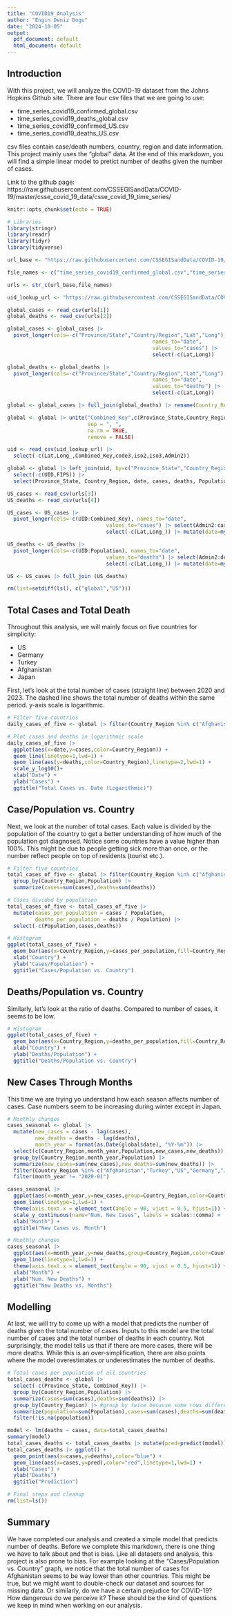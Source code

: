 ```yaml
---
title: "COVID19_Analysis"
author: "Engin Deniz Dogu"
date: "2024-10-05"
output:
  pdf_document: default
  html_document: default
---
```


## Introduction
With this project, we will analyze the COVID-19 dataset from the Johns Hopkins Github site. There are four csv files that we are going to use:

* time_series_covid19_confirmed_global.csv
* time_series_covid19_deaths_global.csv
* time_series_covid19_confirmed_US.csv
* time_series_covid19_deaths_US.csv

\These csv files contain case/death numbers, country, region and date information. This project mainly uses the "global" data. At the end of this markdown, you will find a simple linear model to pretict number of deaths given the number of cases.

Link to the github page: https://raw.githubusercontent.com/CSSEGISandData/COVID-19/master/csse_covid_19_data/csse_covid_19_time_series/

```r
knitr::opts_chunk$set(echo = TRUE)

# Libraries
library(stringr)
library(readr)
library(tidyr)
library(tidyverse)
```

```r
url_base <- "https://raw.githubusercontent.com/CSSEGISandData/COVID-19/master/csse_covid_19_data/csse_covid_19_time_series/"

file_names <- c("time_series_covid19_confirmed_global.csv","time_series_covid19_deaths_global.csv","time_series_covid19_confirmed_US.csv","time_series_covid19_deaths_US.csv")

urls <- str_c(url_base,file_names)

uid_lookup_url <- "https://raw.githubusercontent.com/CSSEGISandData/COVID-19/master/csse_covid_19_data/UID_ISO_FIPS_LookUp_Table.csv"
```

```r
global_cases <- read_csv(urls[1])
global_deaths <- read_csv(urls[2]) 

global_cases <- global_cases |>
  pivot_longer(cols=-c("Province/State","Country/Region","Lat","Long"),
                                               names_to="date",
                                               values_to="cases") |>
                                               select(-c(Lat,Long))

global_deaths <- global_deaths |>
  pivot_longer(cols=-c("Province/State","Country/Region","Lat","Long"),
                                               names_to="date",
                                               values_to="deaths") |>
                                               select(-c(Lat,Long))

global <- global_cases |> full_join(global_deaths) |> rename(Country_Region = "Country/Region", Province_State = "Province/State") |> mutate(date=mdy(date))

global <- global |> unite("Combined_Key",c(Province_State,Country_Region),
                          sep = ", ",
                          na.rm = TRUE,
                          remove = FALSE)

uid <- read_csv(uid_lookup_url) |>
  select(-c(Lat,Long_,Combined_Key,code3,iso2,iso3,Admin2))

global <- global |> left_join(uid, by=c("Province_State","Country_Region")) |>
  select(-c(UID,FIPS)) |> 
  select(Province_State, Country_Region, date, cases, deaths, Population, Combined_Key)
```

```r
US_cases <- read_csv(urls[3])
US_deaths <- read_csv(urls[4])

US_cases <- US_cases |>
  pivot_longer(cols=-c(UID:Combined_Key), names_to="date",
                                values_to="cases") |> select(Admin2:cases) |>
                                select(-c(Lat,Long_)) |> mutate(date=myd(date))

US_deaths <- US_deaths |> 
  pivot_longer(cols=-c(UID:Population), names_to="date",
                                values_to="deaths") |> select(Admin2:deaths) |> 
                                select(-c(Lat,Long_)) |> mutate(date=myd(date))

US <- US_cases |> full_join (US_deaths)
```

```r
rm(list=setdiff(ls(), c("global","US")))
```

## Total Cases and Total Death
Throughout this analysis, we will mainly focus on five countries for simplicity:

* US
* Germany
* Turkey
* Afghanistan
* Japan

First, let's look at the total number of cases (straight line) between 2020 and 2023. The dashed line shows the total number of deaths within the same period. y-axis scale is logarithmic.
```r
# Filter five countries
daily_cases_of_five <- global |> filter(Country_Region %in% c("Afghanistan","Turkey","US","Germany","Japan")) |> select(-c(Province_State, Combined_Key, Population))

# Plot cases and deaths in logarithmic scale
daily_cases_of_five |> 
  ggplot(aes(x=date,y=cases,color=Country_Region)) +
  geom_line(linetype=1,lwd=1) +
  geom_line(aes(y=deaths,color=Country_Region),linetype=2,lwd=1) +
  scale_y_log10()+
  xlab("Date") +
  ylab("Cases") +
  ggtitle("Total Cases vs. Date (Logarithmic)")
```

## Case/Population vs. Country
Next, we look at the number of total cases. Each value is divided by the population of the country to get a better understanding of how much of the population got diagnosed. Notice some countries have a value higher than 100%. This might be due to people getting sick more than once, or the number reflect people on top of residents (tourist etc.).

```r
# Filter five countries
total_cases_of_five <- global |> filter(Country_Region %in% c("Afghanistan","Turkey","US","Germany","Japan")) |> select(-c(Province_State, Combined_Key)) |>
  group_by(Country_Region,Population) |>
  summarize(cases=sum(cases),deaths=sum(deaths))

# Cases divided by population
total_cases_of_five <- total_cases_of_five |>
  mutate(cases_per_population = cases / Population,
         deaths_per_population = deaths / Population) |>
  select(-c(Population,cases,deaths))

# Histogram
ggplot(total_cases_of_five) +
  geom_bar(aes(x=Country_Region,y=cases_per_population,fill=Country_Region),stat="identity") +
  xlab("Country") +
  ylab("Cases/Population") +
  ggtitle("Cases/Population vs. Country")
```

## Deaths/Population vs. Country
Similarly, let's look at the ratio of deaths. Compared to number of cases, it seems to be low.
```r
# Histogram
ggplot(total_cases_of_five) +
  geom_bar(aes(x=Country_Region,y=deaths_per_population,fill=Country_Region),stat="identity") +
  xlab("Country") +
  ylab("Deaths/Population") +
  ggtitle("Deaths/Population vs. Country")
```

## New Cases Through Months
This time we are trying yo understand how each season affects number of cases. Case numbers seem to be increasing during winter except in Japan.
```r
# Monthly changes
cases_seasonal <- global |>
  mutate(new_cases = cases - lag(cases),
         new_deaths = deaths - lag(deaths),
         month_year = format(as.Date(global$date), "%Y-%m")) |>
  select(c(Country_Region,month_year,Population,new_cases,new_deaths)) |>
  group_by(Country_Region,month_year,Population) |>
  summarize(new_cases=sum(new_cases),new_deaths=sum(new_deaths)) |>
  filter(Country_Region %in% c("Afghanistan","Turkey","US","Germany","Japan")) |>
  filter(month_year != "2020-01")

cases_seasonal |> 
  ggplot(aes(x=month_year,y=new_cases,group=Country_Region,color=Country_Region)) +
  geom_line(linetype=1,lwd=1) +
  theme(axis.text.x = element_text(angle = 90, vjust = 0.5, hjust=1)) +
  scale_y_continuous(name="Num. New Cases", labels = scales::comma) +
  xlab("Month") +
  ggtitle("New Cases vs. Month")
```

```r
# Monthly changes
cases_seasonal |> 
  ggplot(aes(x=month_year,y=new_deaths,group=Country_Region,color=Country_Region)) +
  geom_line(linetype=1,lwd=1) +
  theme(axis.text.x = element_text(angle = 90, vjust = 0.5, hjust=1)) +
  xlab("Month") +
  ylab("Num. New Deaths") +
  ggtitle("New Deaths vs. Months")
```

## Modelling
At last, we will try to come up with a model that predicts the number of deaths given the total number of cases. Inputs to this model are the total number of cases and the total number of deaths in each country. Not surprisingly, the model tells us that if there are more cases, there will be more deaths. While this is an over-simplification, there are also points where the model overestimates or underestimates the number of deaths.
```r
# Total cases per population of all countries
total_cases_deaths <- global |>
  select(-c(Province_State, Combined_Key)) |>
  group_by(Country_Region,Population) |>
  summarize(cases=sum(cases),deaths=sum(deaths)) |>
  group_by(Country_Region) |> #group by twice because some rows differentiate depending     on country/region, then we group by again
  summarize(population=sum(Population),cases=sum(cases),deaths=sum(deaths)) |>
  filter(!is.na(population))

model <- lm(deaths ~ cases, data=total_cases_deaths)
summary(model)
total_cases_deaths <- total_cases_deaths |> mutate(pred=predict(model))
total_cases_deaths |> ggplot() +
  geom_point(aes(x=cases,y=deaths),color="blue") + 
  geom_line(aes(x=cases,y=pred),color="red",linetype=1,lwd=1) + 
  xlab("Cases") +
  ylab("Deaths")
  ggtitle("Prediction")
```

```r
# Final steps and cleanup
rm(list=ls())
```

## Summary
We have completed our analysis and created a simple model that predicts number of deaths. Before we complete this markdown, there is one thing we have to talk about and that is bias. Like all datasets and analysis, this project is also prone to bias. For example looking at the "Cases/Population vs. Country" graph, we notice that the total number of cases for Afghanistan seems to be way lower than other countries. This might be true, but we might want to double-check our dataset and sources for missing data. Or similarly, do we have a certain prejudice for COVID-19? How dangerous do we perceive it? These should be the kind of questions we keep in mind when working on our analysis.